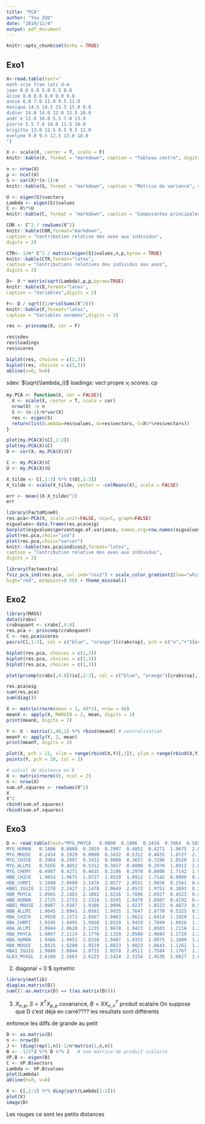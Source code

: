 ```yaml
---
title: "PCA"
author: "You ZUO"
date: "2019/11/4"
output: pdf_document
---
```


```r
knitr::opts_chunk$set(echo = TRUE)
```

## Exo1
```r
X<-read.table(text="
math scie fran lati d-m
jean 6.0 6.0 5.0 5.5 8.0
aline 8.0 8.0 8.0 8.0 9.0
annie 6.0 7.0 11.0 9.5 11.0
monique 14.5 14.5 15.5 15.0 8.0
didier 14.0 14.0 12.0 12.5 10.0
andr´e 11.0 10.0 5.5 7.0 13.0
pierre 5.5 7.0 14.0 11.5 10.0
brigitte 13.0 12.5 8.5 9.5 12.0
evelyne 9.0 9.5 12.5 12.0 18.0
")

X <- scale(X, center = T, scale = F)
knitr::kable(X, format = "markdown", caption = "Tableau centré", digits = 2)
```
```r
n <- nrow(X)
p <- ncol(X)
S <- var(X)*(n-1)/n
knitr::kable(S, format = "markdown", caption = "Matrice de variance", digits = 2)
```

```r
U <- eigen(S)$vectors
Lambda <- eigen(S)$values
C <- X%*%U
knitr::kable(C, format = "markdown", caption = "Composantes principales", digits = 2)
```

```r
COR <- C^2 / rowSums(X^2)
knitr::kable(COR,format="markdown",
caption = "Contribution relative des axes aux individus",
digits = 2)
```

```r
CTR<- 1/n* C^2 / matrix(eigen(S)$values,n,p,byrow = TRUE)
knitr::kable(CTR,format="latex",
caption = "Contributions relatives des individus aux axes",
digits = 2)
```

```r
D<- U * matrix(sqrt(Lambda),p,p,byrow=TRUE)
knitr::kable(D,format="latex",
caption = "Variables",digits = 2)
```

```r
F<- D / sqrt((1/n*colSums(X^2)))
knitr::kable(F,format="latex",
caption = "Variables normées",digits = 2)
```

```r
res <- princomp(X, cor = F)

res$sdev
res$loadings
res$scores

biplot(res, choices = c(2,3))
biplot(res, choices = c(1,3))
abline(v=0, h=0)
```

sdev: $\sqrt{\lambda_i}$
loadings: vect propre $v_i$
scores: cp

```r
my.PCA <- function(X, cor = FALSE){
  X <- scale(X, center = T, scale = cor)
  nrow(X) -> n
  S <- (n-1)/n*var(X)
  res <- eigen(S)
  return(list(Lambda=res$values, U=res$vectors, C=X%*%res$vectors))
}

plot(my.PCA(X)$C[,1:2])
plot(my.PCA(X)$C)
D <- cor(X, my.PCA(X)$C)
```

```r
C <- my.PCA(X)$C
U <- my.PCA(X)$U

X_tilde <- C[,1:3] %*% t(U[,1:3])
X_tilde <- scale(X_tilde, center = -colMeans(X), scale = FALSE)

err <- mean((X-X_tilde)^2)
err


```


```r
library(FactoMineR)
res.pca<-PCA(X, scale.unit=FALSE, ncp=5, graph=FALSE)
eigvalues<-data.frame(res.pca$eig)
barplot(eigvalues$percentage.of.variance, names.arg=row.names(eigvalues),main='pourcentage de variance par axe')
plot(res.pca,choix="ind")
plot(res.pca,choix="varcor")
knitr::kable(res.pca$ind$cos2,format="latex",
caption = "Contribution relative des axes aux individus",
digits = 2)

library(factoextra)
fviz_pca_ind(res.pca, col.ind="cos2") + scale_color_gradient2(low="white", mid="blue",
high="red", midpoint=0.50) + theme_minimal()
```

## Exo2
```r
library(MASS)
data(crabs)
crabsquant <- crabs[,4:8]
res.pca <- princomp(crabsquant)
C <- res.pca$scores
pairs(C[,1:3], col = c("blue", "orange")[crabs$sp], pch = c("o","+")[crabs$sex])

biplot(res.pca, choices = c(1,2))
biplot(res.pca, choices = c(2,3))
biplot(res.pca, choices = c(1,3))

plot(prcomp(crabs[,4:8])$x[,2:3], col = c("blue", "orange")[crabs$sp], pch = c("o","+")[crabs$sex])
```

```r
res.pca$eig
sum(res.pca)
sum(diag())
```

```r
X <- matrix(rnorm(mean = 3, 40*2), nrow = 40)
meanX <- apply(X, MARGIN = 2, mean, digits = 2)
print(meanX, digits = 2)

Y <- X - matrix(1,40,1) %*% rbind(meanX) # centralisation
meanY <- apply(Y, 2, mean)
print(meanY, digits = 2)

plot(X, pch = 21, xlim = range(rbind(X,Y)[,1]), ylim = range(rbind(X,Y)[,2]))
points(Y, pch = 20, col = 2)
```

```r
# calcul de distance en E
X <- matrix(rnorm(8), ncol = 2)
n <- nrow(X)
sum.of.squares <- rowSums(X^2)
X
X^2
cbind(sum.of.squares)
rbind(sum.of.squares)
```

## Exo3
```r
D <- read.table(text="MYG_PHYCA   0.0000  0.1806  0.2434  0.3964  0.5656  0.4987  1.9654	2.1040 2.1278  2.0965  2.2725  2.0807  1.9645  1.9928  1.9195  2.0944	1.9867 1.9486  1.8515  1.9880  2.6100
MYG_HUMAN   0.1806  0.0000  0.1929  0.2997  0.4852  0.4271  1.9675	2.0689 2.2427  2.1483  2.2753  2.0387  2.0941  2.1273  1.9495  2.0628	2.1114 1.9951  1.9200  2.0044  2.5663
MYG_MOUSE   0.2434  0.1929  0.0000  0.3432  0.5312  0.4635  1.8727	2.1478 2.1478  2.1092  2.2318  1.9386  2.0581  2.0567  1.9920  2.1235	2.1776 2.0310  1.9519  2.0735  2.6225
MYG_CHICK   0.3964  0.2997  0.3432  0.0000  0.3657  0.3196  1.8520	2.0577 2.0649  1.8216  1.9345  2.0096  1.9935  2.0463  1.8520  1.9878	2.1320 1.9407  1.8823  2.0378  2.5424
MYG_ALLMI   0.5656  0.4852  0.5312  0.3657  0.0000  0.2970  1.8912	2.0551 2.0572  1.7896  1.9478  1.9237  1.7647  1.9622  1.9429  1.9423	2.0500 1.9352  1.9823  2.0511  2.3154
MYG_CHEMY   0.4987  0.4271  0.4635  0.3196  0.2970  0.0000  1.7142	1.9036 1.9751  1.6927  1.8907  1.8523  1.8770  1.8414  1.7849  1.8503	1.9604 1.9075  1.8643  1.7584  2.4536
HBB_CHICK   1.9654  1.9675  1.8727  1.8520  1.8912  1.7142  0.0000	0.2561 0.3093  0.4523  0.4192  0.4873  0.5325  1.1029  1.0926  1.2118	1.1729 1.1009  1.1261  1.1767  2.0827
HBB_CHRPI   2.1040  2.0689  2.1478  2.0577  2.0551  1.9036  0.2561	0.0000 0.3486  0.4529  0.4763  0.5700  0.5593  1.2466  1.1259  1.2788	1.2850 1.2104  1.2175  1.2384  2.0504
HBB1_IGUIG  2.1278  2.2427  2.1478  2.0649  2.0572  1.9751  0.3093	0.3486 0.0000  0.4923  0.4896  0.5368  0.6719  1.1485  1.1610  1.2959	1.1969 1.1418  1.1076  1.1371  2.2368
HBB_PHYCA   2.0965  2.1483  2.1092  1.8216  1.7896  1.6927  0.4523	0.4529 0.4923  0.0000  0.1716  0.3657  0.7177  1.1980  1.1738  1.2054	1.2110 1.2201  1.1237  1.3139  2.1681
HBB_HUMAN   2.2725  2.2753  2.2318  1.9345  1.9478  1.8907  0.4192	0.4763 0.4896  0.1716  0.0000  0.2601  0.8439  1.2198  1.2138  1.2014	1.1185 1.0397  1.0545  1.2736  2.1545
HBB1_MOUSE  2.0807  2.0387  1.9386  2.0096  1.9237  1.8523  0.4873	0.5700 0.5368  0.3657  0.2601  0.0000  0.8461  1.1385  1.1809  1.2038	1.1498 1.0818  1.1020  1.2044  2.0275
HBB_ALLMI   1.9645  2.0941  2.0581  1.9935  1.7647  1.8770  0.5325	0.5593 0.6719  0.7177  0.8439  0.8461  0.0000  1.1711  1.2448  1.2727	1.2456 1.3315  1.2844  1.3254  2.0693
HBA_CHICK   1.9928  2.1273  2.0567  2.0463  1.9622  1.8414  1.1029	1.2466 1.1485  1.1980  1.2198  1.1385  1.1711  0.0000  0.2987  0.3798	0.4657 0.3991  0.3995  0.6689  2.1705
HBA_CHRPI   1.9195  1.9495  1.9920  1.8520  1.9429  1.7849  1.0926	1.1259 1.1610  1.1738  1.2138  1.1809  1.2448  0.2987  0.0000  0.3752	0.5381 0.4647  0.5060  0.7493  2.1054
HBA_ALLMI   2.0944  2.0628  2.1235  1.9878  1.9423  1.8503  1.2118	1.2788 1.2959  1.2054  1.2014  1.2038  1.2727  0.3798  0.3752  0.0000	0.5438 0.4856  0.4472  0.7831  2.3011
HBA_PHYCA   1.9867  2.1114  2.1776  2.1320  2.0500  1.9604  1.1729	1.2850 1.1969  1.2110  1.1185  1.1498  1.2456  0.4657  0.5381  0.5438	0.0000 0.1639  0.2272  0.6760  1.8766
HBA_HUMAN   1.9486  1.9951  2.0310  1.9407  1.9352  1.9075  1.1009	1.2104 1.1418  1.2201  1.0397  1.0818  1.3315  0.3991  0.4647  0.4856	0.1639 0.0000  0.1675  0.6708  1.9058
HBA_MOUSE   1.8515  1.9200  1.9519  1.8823  1.9823  1.8643  1.1261	1.2175 1.1076  1.1237  1.0545  1.1020  1.2844  0.3995  0.5060  0.4472	0.2272 0.1675  0.0000  0.7283  1.9680
HBA1_IGUIG  1.9880  2.0044  2.0735  2.0378  2.0511  1.7584  1.1767	1.2384 1.1371  1.3139  1.2736  1.2044  1.3254  0.6689  0.7493  0.7831	0.6760 0.6708  0.7283  0.0000  2.1875
GLB3_MYXGL  2.6100  2.5663  2.6225  2.5424  2.3154  2.4536  2.0827	2.0504 2.2368  2.1681  2.1545  2.0275  2.0693  2.1705  2.1054  2.3011	1.8766 1.9058  1.9680  2.1875  0.0000",row.names=1)
```

2) diagonal = 0 $ symetric
```r
library(matlib)
diag(as.matrix(D))
sum((1-as.matrix(D) == t(as.matrix(D))))
```

3)
$X_{n,p}$, $S=X^{T}X_{p,p}$ covariance, $B=XX^{T}_{n,n}$ produit scalaire
On suppose que D c'est déjà en carré???? les resultats sont différents

enforece les diffs de grande au petit


```r
D <- as.matrix(D)
n <- nrow(D)
J <- (diag(rep(1,n))-1/n*matrix(1,n,n))
B <- -1/2*J %*% D %*% J   # une matrice de produit scalaire
VP.B <- eigen(B)
C <- VP.B$vectors
Lambda <- VP.B$values
plot(Lambda)
abline(h=0, v=0)
```
```r
X <- C[,1:2] %*% diag(sqrt(Lambda[1:2]))
plot(X)
image(D)
```

Les rouges ce sont les petits distances